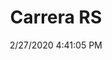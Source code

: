 ---
width: 1333
height: 2000
title: Carrera RS
description: Yellow Carrera RS at the Sierra Madre Collection open house.
date: 2/27/2020 4:41:05 PM
cameraMake: Sony
cameraModel: ILCE-7M3
lens: ZEISS Batis 1.8/85
settingsfStop: f/1.8
settingsISO: ISO 100
settingsShutter: 1/500
settingsFocalLength: 85 mm
---